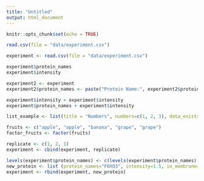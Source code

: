```yaml
---
title: "Untitled"
output: html_document
---
```


```r
knitr::opts_chunk$set(echo = TRUE)
```

```r
read.csv(file = "data/experiment.csv")
```

```r
experiment <- read.csv(file = "data/experiment.csv")
```

```r
experiment$protein_names
experiment$intensity
```

```r
experiment2 <- experiment
experiment2$protein_names <- paste("Protein Name:", experiment2$protein_names)
```
```r
experiment$intensity + experiment$intensity
experiment$protein_names + experiment$intensity
```
```r
list_example <- list(title = "Numbers", numbers=c(1, 2, 3), data_exists=TRUE)
```

```r
fruits <- c("apple", "apple", "banana", "grape", "grape")
factor_fruits <- factor(fruits)
```

```r
replicate <- c(1, 2, 1)
experiment <- cbind(experiment, replicate)
```

```r
levels(experiment$protein_names) <- c(levels(experiment$protein_names), "FOXO3")
new_protein <- list (protein_names="FOXO3", intensity=1.5, in_membrane=0, replicate=2)
experiment <- rbind(experiment, new_protein)
```